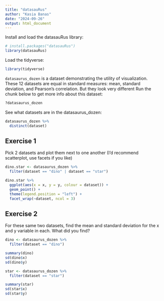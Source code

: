 ```yaml
---
title: "datasauRus"
author: "Kasia Banas"
date: "2024-09-26"
output: html_document
---
```


Install and load the datasauRus library:

```r
# install.packages("datasauRus")
library(datasauRus)
```

Load the tidyverse: 
```r
library(tidyverse)
```

`datasaurus_dozen` is a dataset demonstrating the utility of visualization. 
These 12 datasets are equal in standard measures: mean, standard deviation, 
and Pearson's correlation. But they look very different
Run the chunk below to get more info about this dataset:

```r
?datasaurus_dozen
```

See what datasets are in the datasaurus_dozen:

```r
datasaurus_dozen %>% 
  distinct(dataset)
```

## Exercise 1
Pick 2 datasets and plot them next to one another
(I'd recommend scatterplot, use facets if you like)
```r

dino.star <- datasaurus_dozen %>% 
  filter(dataset == "dino" | dataset == "star")

dino.star %>% 
  ggplot(aes(x = x, y = y, colour = dataset)) +
  geom_point() +
  theme(legend.position = "left") +
  facet_wrap(~dataset, ncol = 3)

```

## Exercise 2
For these same two datasets, find the mean and standard deviation
for the x and y variable in each. What did you find? 

```r

dino <- datasaurus_dozen %>% 
  filter(dataset == "dino")

summary(dino)
sd(dino$x)
sd(dino$y)

star <- datasaurus_dozen %>%
  filter(dataset == "star")

summary(star)
sd(star$x)
sd(star$y)

```